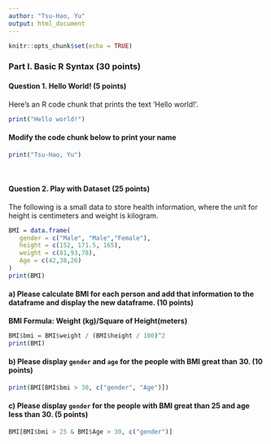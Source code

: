 ```yaml
---
author: "Tsu-Hao, Yu"
output: html_document
---
```


```r
knitr::opts_chunk$set(echo = TRUE)
```

### Part I. Basic R Syntax (30 points)

#### Question 1. Hello World! (5 points)

Here's an R code chunk that prints the text 'Hello world!'.

```r
print("Hello world!")
```

#### Modify the code chunk below to print your name

```r
print("Tsu-Hao, Yu")
```

<br>

#### Question 2. Play with Dataset (25 points)

The following is a small data to store health information, where the unit for height is centimeters and weight is kilogram.

```r
BMI = data.frame(
   gender = c("Male", "Male","Female"), 
   height = c(152, 171.5, 165), 
   weight = c(81,93,78),
   Age = c(42,38,26)
)
print(BMI)
```

#### a) Please calculate BMI for each person and add that information to the dataframe and display the new dataframe. (10 points)

**BMI Formula: Weight (kg)/Square of Height(meters)**

```r
BMI$bmi = BMI$weight / (BMI$height / 100)^2
print(BMI)
```

#### b) Please display `gender` and `age` for the people with BMI great than 30. (10 points)

```r
print(BMI[BMI$bmi > 30, c("gender", "Age")])
```

#### c) Please display `gender` for the people with BMI great than 25 and age less than 30. (5 points)

```r
BMI[BMI$bmi > 25 & BMI$Age > 30, c("gender")]
```
